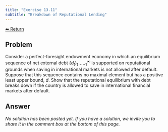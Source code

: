 ```yaml
---
title: "Exercise 13.11"
subtitle: "Breakdown of Reputational Lending"
---
```

<a class="return-button" href="index.qmd">⬅ Return</a>

## Problem

Consider a perfect-foresight endowment economy in which an equilibrium sequence of net external debt $\{d_t\}_{t=-1}^{\infty}$ is supported on reputational grounds when saving in international markets is not allowed after default. Suppose that this sequence contains no maximal element but has a positive least upper bound, $\bar{d}$. Show that the reputational equilibrium with debt breaks down if the country is allowed to save in international financial markets after default. 

## Answer

_No solution has been posted yet. If you have a solution, we invite you to share it in the comment box at the bottom of this page._